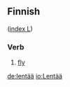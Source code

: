 ==Finnish==
([[Wiktionary:Finnish_index_l|index L]])

===Verb===

# [[fly]]

[[de:lentää]]
[[io:Lentää]]